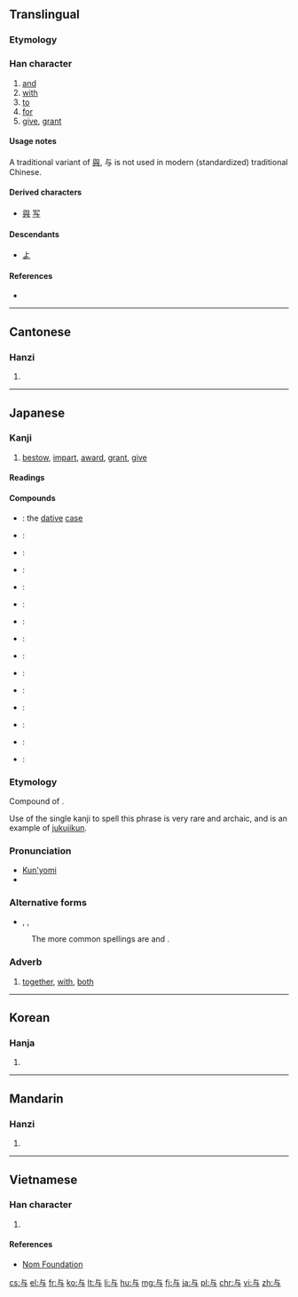 ==Translingual==
{{stroke order|type=bw|strokes=3}}

{{ja-forms|[[与]]|[[与]]|與}}

===Etymology===
{{Han etyl}}

===Han character===
{{Han char|rn=1|rad=一|as=03|sn=4|four=2140<sub>7</sub>|canj=卜尸一 (YSM)}}

# [[and]]
# [[with]]
# [[to]]
# [[for]]
# [[give]], [[grant]]

====Usage notes====
A traditional variant of [[與]], 与 is not used in modern (standardized) traditional Chinese.

====Derived characters====
* [[與]] [[写]]

====Descendants====
* [[よ]]

====References====
* {{Han ref|kx=0077.010|dkj=00020|dj=0154.010|hdz=10005.030|uh=4E0E|ud=19982|bh=C94F|bd=51535}}

----

==Cantonese==

===Hanzi===
{{yue-hanzi|jyut=jyu5|y=yu4, yu5 yu6|tra=與}}

# {{defn|lang=yue|sort=一03}}

----

==Japanese==

===Kanji===
{{ja-kanji|grade=c|rs=一03}}

# [[bestow]], [[impart]], [[award]], [[grant]], [[give]]

====Readings====
{{ja-readings
|on=[[よ]] (yo)
|kun=[[あたう]] ([[与う]], atau), [[あたゆ]] ([[与ゆ]], atayu), [[あたえる]] ([[与える]], ataeru), [[あずかる]] ([[与る]], [[与かる]], azukaru), [[くみす]] ([[与す]], kumisu), [[くみする]] ([[与する]], kumisuru), [[ともに]] (tomoni)
|nanori=[[とも]] (tomo), [[ゆ]] (yu)
}}

====Compounds====
{{der-top|Compounds}}
* {{l|ja|与格|tr=[[よかく]], ''[[yokaku]]''}}: the [[dative]] [[case]]
* {{l|ja|与件}}:
* {{l|ja|与太}}:
* {{l|ja|与太郎}}:
* {{l|ja|与奪}}:
* {{l|ja|生殺与奪}}:
* {{l|ja|与力}}:
* {{l|ja|関与}}:
* {{l|ja|給与}}:
* {{l|ja|供与}}:
* {{l|ja|授与}}:
* {{l|ja|賞与}}:
* {{l|ja|贈与}}:
* {{l|ja|天与}}:
* {{l|ja|付与}}:
{{bottom}}

===Etymology===
Compound of {{compound|lang=ja|ともに|とも|tr1=tomo|t1=with; both|に|tr2=ni|t2=adverbial particle}}.  

Use of the single kanji {{lang|ja|与}} to spell this phrase is very rare and archaic, and is an example of [[熟字訓#Japanese|jukujikun]].

===Pronunciation===
* [[訓読み|Kun'yomi]]
* {{IPA|lang=ja|/to.mo.ni/|[to̞mo̞ni]}}

===Alternative forms===
* {{l|ja|ともに}}, {{l|ja|共に}}, {{l|ja|倶に}}
: The more common spellings are {{l|ja|ともに}} and {{l|ja|共に}}.

===Adverb===
{{ja-pos|k|adverb|hira=ともに|rom=tomo ni}}

# {{ja-def|共に}} [[together]], [[with]], [[both]]

----

==Korean==

===Hanja===
{{ko-hanja|hangeul=여|rv=yeo|mr=yŏ}}

# {{defn|lang=ko|sort=一03}}

----

==Mandarin==

===Hanzi===
{{cmn-hanzi|tra=與|pin=[[yú]] ([[yu2]]), [[yǔ]] ([[yu3]]), [[yù]] ([[yu4]])|wg=yü<sup>2</sup>, yü<sup>3</sup>, yü<sup>4</sup>}}

# {{defn|lang=cmn|sort=一03}}

----

==Vietnamese==

===Han character===
{{vi-hantu|[[dữ]], [[dự]], [[đử]]|rs=一03}}

# {{defn|lang=vi|sort=一03}}

====References====
*[http://nomfoundation.org/common/nom_details.php?codepoint=4e0e Nom Foundation]

[[cs:与]]
[[el:与]]
[[fr:与]]
[[ko:与]]
[[lt:与]]
[[li:与]]
[[hu:与]]
[[mg:与]]
[[fj:与]]
[[ja:与]]
[[pl:与]]
[[chr:与]]
[[vi:与]]
[[zh:与]]